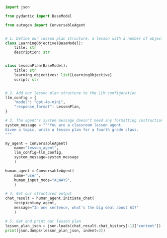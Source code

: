 ```python
import json

from pydantic import BaseModel

from autogen import ConversableAgent


# 1. Define our lesson plan structure, a lesson with a number of objectives
class LearningObjective(BaseModel):
    title: str
    description: str


class LessonPlan(BaseModel):
    title: str
    learning_objectives: list[LearningObjective]
    script: str


# 2. Add our lesson plan structure to the LLM configuration
llm_config = {
    "model": "gpt-4o-mini",
    "response_format": LessonPlan,
}

# 3. The agent's system message doesn't need any formatting instructions
system_message = """You are a classroom lesson agent.
Given a topic, write a lesson plan for a fourth grade class.
"""

my_agent = ConversableAgent(
    name="lesson_agent",
    llm_config=llm_config,
    system_message=system_message
    )

human_agent = ConversableAgent(
    name="user",
    human_input_mode="ALWAYS",
    )

# 4. Get our structured output
chat_result = human_agent.initiate_chat(
    recipient=my_agent,
    message="In one sentence, what's the big deal about AI?"
    )

# 5. Get and print our lesson plan
lesson_plan_json = json.loads(chat_result.chat_history[-1]["content"])
print(json.dumps(lesson_plan_json, indent=2))
```
